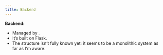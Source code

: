 ```yaml
---
title: Backend
---
```



**Backend**:  
   - Managed by  .  
   - It’s built on Flask.  
   - The structure isn’t fully known yet; it seems to be a monolithic system as far as I’m aware.
